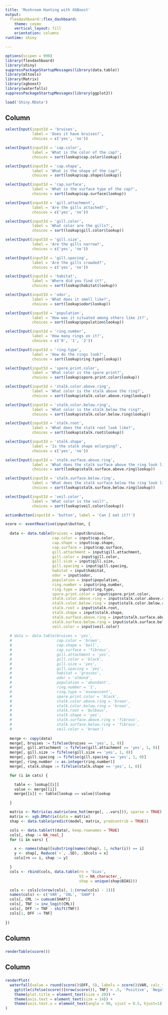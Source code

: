 ---
title: 'Mushroom Hunting with XGBoost'
output: 
  flexdashboard::flex_dashboard:
    theme: cosmo
    vertical_layout: fill
    orientation: columns
runtime: shiny

---

```{r setup, include=FALSE}
options(scipen = 999)
library(flexdashboard)
library(shiny)
suppressPackageStartupMessages(library(data.table))
library(mltools)
library(Matrix)
library(xgboost)
library(waterfalls)
suppressPackageStartupMessages(library(ggplot2))
```

```{r data}
load('Shiny.RData')
```

Column {.sidebar data-width=200}
-----------------------------------------------------------------

```{r inputs}

selectInput(inputId = 'bruises',
            label = 'Does it have bruises?',
            choices = c('yes', 'no'))

selectInput(inputId = 'cap.color',
            label = 'What is the color of the cap?',
            choices = sort(lookup$cap.color$lookup))

selectInput(inputId = 'cap.shape',
            label = 'What is the shape of the cap?',
            choices = sort(lookup$cap.shape$lookup))

selectInput(inputId = 'cap.surface',
            label = 'What is the surface type of the cap?',
            choices = sort(lookup$cap.surface$lookup))

selectInput(inputId = 'gill.attachment',
            label = 'Are the gills attached?',
            choices = c('yes', 'no'))

selectInput(inputId = 'gill.color',
            label = 'What color are the gills?',
            choices = sort(lookup$gill.color$lookup))

selectInput(inputId = 'gill.size',
            label = 'Are the gills narrow?',
            choices = c('yes', 'no'))

selectInput(inputId = 'gill.spacing',
            label = 'Are the gills crowded?',
            choices = c('yes', 'no'))

selectInput(inputId = 'habitat',
            label = 'Where did you find it?',
            choices = sort(lookup$habitat$lookup))

selectInput(inputId = 'odor',
            label = 'What does it smell like?',
            choices = sort(lookup$odor$lookup))

selectInput(inputId = 'population',
            label = 'How was it situated among others like it?',
            choices = sort(lookup$population$lookup))

selectInput(inputId = 'ring.number',
            label = 'How many rings on it?',
            choices = c('0', '1', '2'))

selectInput(inputId = 'ring.type',
            label = 'How do the rings look?',
            choices = sort(lookup$ring.type$lookup))

selectInput(inputId = 'spore.print.color',
            label = 'What color is the spore print?',
            choices = sort(lookup$spore.print.color$lookup))

selectInput(inputId = 'stalk.color.above.ring',
            label = 'What color is the stalk above the ring?',
            choices = sort(lookup$stalk.color.above.ring$lookup))

selectInput(inputId = 'stalk.color.below.ring',
            label = 'What color is the stalk below the ring?',
            choices = sort(lookup$stalk.color.below.ring$lookup))

selectInput(inputId = 'stalk.root',
            label = 'What does the stalk root look like?',
            choices = sort(lookup$stalk.root$lookup))

selectInput(inputId = 'stalk.shape',
            label = 'Is the stalk shape enlarging?',
            choices = c('yes', 'no'))

selectInput(inputId = 'stalk.surface.above.ring',
            label = 'What does the stalk surface above the ring look like?',
            choices = sort(lookup$stalk.surface.above.ring$lookup))

selectInput(inputId = 'stalk.surface.below.ring',
            label = 'What does the stalk surface below the ring look like?',
            choices = sort(lookup$stalk.surface.below.ring$lookup))

selectInput(inputId = 'veil.color',
            label = 'What color is the veil?',
            choices = sort(lookup$veil.color$lookup))

actionButton(inputId = 'button', label = 'Can I eat it?!')
```

```{r reactive expression}
score <- eventReactive(input$button, {
  
  data <- data.table(bruises = input$bruises,
                     cap.color = input$cap.color,
                     cap.shape = input$cap.shape,
                     cap.surface = input$cap.surface,
                     gill.attachment = input$gill.attachment,
                     gill.color = input$gill.color,
                     gill.size = input$gill.size,
                     gill.spacing = input$gill.spacing,
                     habitat = input$habitat,
                     odor = input$odor,
                     population = input$population,
                     ring.number = input$ring.number,
                     ring.type = input$ring.type,
                     spore.print.color = input$spore.print.color,
                     stalk.color.above.ring = input$stalk.color.above.ring,
                     stalk.color.below.ring = input$stalk.color.below.ring,
                     stalk.root = input$stalk.root,
                     stalk.shape = input$stalk.shape,
                     stalk.surface.above.ring = input$stalk.surface.above.ring,
                     stalk.surface.below.ring = input$stalk.surface.below.ring,
                     veil.color = input$veil.color)
  
  # data <- data.table(bruises = 'yes',
  #                    cap.color = 'brown',
  #                    cap.shape = 'bell',
  #                    cap.surface = 'fibrous',
  #                    gill.attachment = 'yes',
  #                    gill.color = 'black',
  #                    gill.size = 'yes',
  #                    gill.spacing = 'yes',
  #                    habitat = 'grasses',
  #                    odor = 'almond',
  #                    population = 'abundant',
  #                    ring.number = '1',
  #                    ring.type = 'evanescent',
  #                    spore.print.color = 'black',
  #                    stalk.color.above.ring = 'brown',
  #                    stalk.color.below.ring = 'brown',
  #                    stalk.root = 'bulbous',
  #                    stalk.shape = 'yes',
  #                    stalk.surface.above.ring = 'fibrous',
  #                    stalk.surface.below.ring = 'fibrous',
  #                    veil.color = 'brown')
  
  merge <- copy(data)
  merge[, bruises := fifelse(bruises == 'yes', 1, 0)]
  merge[, gill.attachment := fifelse(gill.attachment == 'yes', 1, 0)]
  merge[, gill.size := fifelse(gill.size == 'yes', 1, 0)]
  merge[, gill.spacing := fifelse(gill.spacing == 'yes', 1, 0)]
  merge[, ring.number := as.integer(ring.number)]
  merge[, stalk.shape := fifelse(stalk.shape == 'yes', 1, 0)]

  for (i in cats) {

    table <- lookup[[i]]
    value <- merge[[i]]
    merge[[i]] <- table[lookup == value]$lookup

  }

  matrix <- Matrix(as.matrix(one_hot(merge[, ..vars])), sparse = TRUE)
  matrix <- xgb.DMatrix(data = matrix)
  shap <- data.table(predict(model, matrix, predcontrib = TRUE))

  cols <- data.table(t(data), keep.rownames = TRUE)
  cols[, shap := NA_real_]
  for (i in vars) {

    x <- names(shap)[substring(names(shap), 1, nchar(i)) == i]
    y <- shap[, Reduce(`+`, .SD), .SDcols = x]
    cols[rn == i, shap := y]

  }
  cols <- rbind(cols, data.table(rn = 'bias',
                                 V1 = NA_character_,
                                 shap = unique(shap$BIAS)))

  cols <- cols[c(nrow(cols), 1:(nrow(cols) - 1))]
  names(cols) <- c('VAR', 'VAL', 'SHAP')
  cols[, CML := cumsum(SHAP)]
  cols[, TNF := inv_logit(CML)]
  cols[, DFF := TNF - shift(TNF)]
  cols[1, DFF := TNF]
  
})
```

Column {data-width=200}
-----------------------------------------------------------------------

###

```{r table}
renderTable(score())
```

Column {data-width=400}
-----------------------------------------------------------------------

###

```{r scatter}
renderPlot(
  waterfall(value = round(score()$DFF, 5), labels = score()$VAR, calc_total = TRUE) +
    ggtitle(ifelse(score()[nrow(score()), TNF] > .5, 'Positive', 'Negative')) +
    theme(plot.title = element_text(size = 20)) +
    theme(axis.text = element_text(size = 14)) +
    theme(axis.text.x = element_text(angle = 90, vjust = 0.5, hjust=1))
)
```
